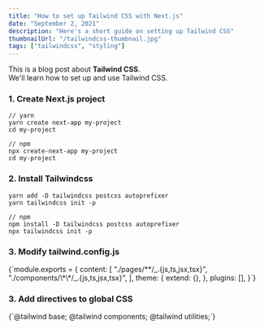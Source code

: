 ```yaml
---
title: "How to set up Tailwind CSS with Next.js"
date: "September 2, 2021"
description: "Here's a short guide on setting up Tailwind CSS"
thumbnailUrl: "/tailwindcss-thumbnail.jpg"
tags: ["tailwindcss", "styling"]
---
```


<div>
  This is a blog post about <strong>Tailwind CSS</strong>. <br />
  We'll learn how to set up and use Tailwind CSS.
</div>

### 1. Create Next.js project

```
// yarn
yarn create next-app my-project
cd my-project
```

```
// npm
npx create-next-app my-project
cd my-project
```

### 2. Install Tailwindcss

```
yarn add -D tailwindcss postcss autoprefixer
yarn tailwindcss init -p
```

```
// npm
npm install -D tailwindcss postcss autoprefixer
npx tailwindcss init -p
```

### 3. Modify tailwind.config.js

<SyntaxHighlighter language="javascript" showLineNumbers>
  {`module.exports = {
  content: [
    "./pages/**/_.{js,ts,jsx,tsx}",
    "./components/\*\*/_.{js,ts,jsx,tsx}",
  ],
  theme: {
  extend: {},
  },
  plugins: [],
}`}
</SyntaxHighlighter>

### 3. Add directives to global CSS

<SyntaxHighlighter language="css" showLineNumbers>
  {`@tailwind base;
@tailwind components;
@tailwind utilities;`}
</SyntaxHighlighter>
